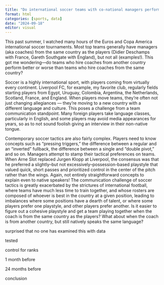 ```yaml
---
title: "Do international soccer teams with co-national managers perform better?"
format: html
categories: [sports, data]
date: "2024-09-18"
editor: visual
---
```


This past summer, I watched many hours of the Euros and Copa America international soccer tournaments. Most top teams generally have managers (aka coaches) from the same country as the players (Didier Deschamps with France, Gareth Southgate with England), but not all (examples!). This got me wondering---do teams who hire coaches from another country perform better or worse than teams who hire coaches from the same country?

Soccer is a highly international sport, with players coming from virtually every continent. Liverpool FC, for example, my favorite club, regularly fields starting players from Egypt, Uruguay, Colombia, Argentina, the Netherlands, Scotland, France, and England. When players move teams, they're often not just changing allegiances --- they're moving to a new country with a different language and culture. This poses a challenge from a team communication standpoint. Many foreign players take language classes, particularly in English, and some players may avoid media appearances for years, so as to not sound foolish giving an interview in their non-native tongue.

Contemporary soccer tactics are also fairly complex. Players need to know concepts such as "pressing triggers," the difference between a regular and an "inverted" fullback, the difference between a single and "double pivot," and so on. Managers attempt to stamp their tactical preferences on teams. When Arne Slot replaced Jurgen Klopp at Liverpool, the consensus was that he preferred a slightly--but not excessively--possession-based playstyle that valued quick, short passes and prioritized control in the center of the pitch rather than the wings. Again, not entirely straightforward concepts to explain even to native speakers! The communication challenge of soccer tactics is greatly exacerbated by the strictures of international football, where teams have much less time to train together, and whose rosters are composed of whoever is best in the country at a given position, leading to imbalances where some positions have a dearth of talent, or where some players prefer one playstyle, and other players prefer another. Is it easier to figure out a cohesive playstyle and get a team playing together when the coach is from the same country as the players? What about when the coach is from another country, but still natively speaks the same language?

surprised that no one has examined this with data

tested

control for ranks

1 month before

24 months before

conclusion
